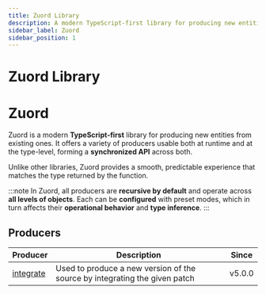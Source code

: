 ```yaml
---
title: Zuord Library
description: A modern TypeScript-first library for producing new entities from existing ones, usable at both runtime and type level.
sidebar_label: Zuord
sidebar_position: 1
---
```


# Zuord Library

# Zuord

Zuord is a modern **TypeScript-first** library for producing new entities from existing ones. It offers a variety of producers usable both at runtime and at the type-level, forming a **synchronized API** across both.

Unlike other libraries, Zuord provides a smooth, predictable experience that matches the type returned by the function.

:::note
In Zuord, all producers are **recursive by default** and operate across **all levels of objects**. Each can be **configured** with preset modes, which in turn affects their **operational behavior** and **type inference**.
:::

## Producers

| Producer | Description | Since | 
|----------|-------------|-------|
| [integrate](./integrate) | Used to produce a new version of the source by integrating the given patch | v5.0.0 |